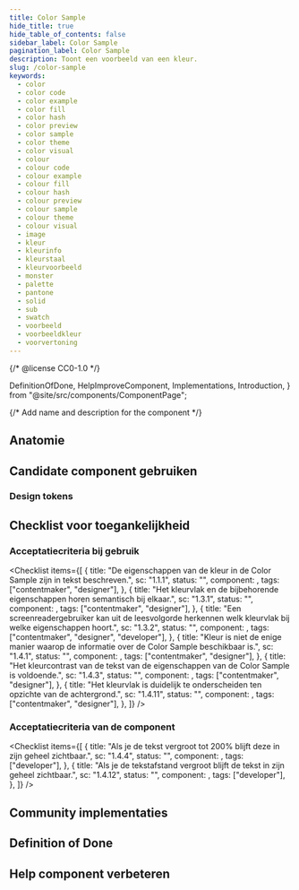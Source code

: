 ```yaml
---
title: Color Sample
hide_title: true
hide_table_of_contents: false
sidebar_label: Color Sample
pagination_label: Color Sample
description: Toont een voorbeeld van een kleur.
slug: /color-sample
keywords:
  - color
  - color code
  - color example
  - color fill
  - color hash
  - color preview
  - color sample
  - color theme
  - color visual
  - colour
  - colour code
  - colour example
  - colour fill
  - colour hash
  - colour preview
  - colour sample
  - colour theme
  - colour visual
  - image
  - kleur
  - kleurinfo
  - kleurstaal
  - kleurvoorbeeld
  - monster
  - palette
  - pantone
  - solid
  - sub
  - swatch
  - voorbeeld
  - voorbeeldkleur
  - voorvertoning
---
```


{/* @license CC0-1.0 */}

  DefinitionOfDone,
  HelpImproveComponent,
  Implementations,
  Introduction,
} from "@site/src/components/ComponentPage";

{/* Add name and description for the component */}


<Introduction component={component} headingLevel={1} description={description} />

<ComponentAliases component={component} />

## Anatomie

<ComponentAnatomy component={component} illustration={ColorSampleIllustration} />

## Candidate component gebruiken

### Design tokens

<DesignTokens tokens={tokens} />

<Markdown omitH1 headingLevel={3}>
  <Usage />
</Markdown>

## Checklist voor toegankelijkheid

<IntroGebruik />

### Acceptatiecriteria bij gebruik

<AcImplementatie />

<Checklist
  items={[
    {
      title: "De eigenschappen van de kleur in de Color Sample zijn in tekst beschreven.",
      sc: "1.1.1",
      status: "",
      component: <Wcag111 />,
      tags: ["contentmaker", "designer"],
    },
    {
      title: "Het kleurvlak en de bijbehorende eigenschappen horen semantisch bij elkaar.",
      sc: "1.3.1",
      status: "",
      component: <Wcag131 />,
      tags: ["contentmaker", "designer"],
    },
    {
      title:
        "Een screenreadergebruiker kan uit de leesvolgorde herkennen welk kleurvlak bij welke eigenschappen hoort.",
      sc: "1.3.2",
      status: "",
      component: <Wcag132 />,
      tags: ["contentmaker", "designer", "developer"],
    },
    {
      title: "Kleur is niet de enige manier waarop de informatie over de Color Sample beschikbaar is.",
      sc: "1.4.1",
      status: "",
      component: <Wcag141 />,
      tags: ["contentmaker", "designer"],
    },
    {
      title: "Het kleurcontrast van de tekst van de eigenschappen van de Color Sample is voldoende.",
      sc: "1.4.3",
      status: "",
      component: <Wcag143 />,
      tags: ["contentmaker", "designer"],
    },
    {
      title: "Het kleurvlak is duidelijk te onderscheiden ten opzichte van de achtergrond.",
      sc: "1.4.11",
      status: "",
      component: <Wcag1411 />,
      tags: ["contentmaker", "designer"],
    },
  ]}
/>

### Acceptatiecriteria van de component

<AcComponent />

<Checklist
  items={[
    {
      title: "Als je de tekst vergroot tot 200% blijft deze in zijn geheel zichtbaar.",
      sc: "1.4.4",
      status: "",
      component: <Wcag144 />,
      tags: ["developer"],
    },
    {
      title: "Als je de tekstafstand vergroot blijft de tekst in zijn geheel zichtbaar.",
      sc: "1.4.12",
      status: "",
      component: <Wcag1412 />,
      tags: ["developer"],
    },
  ]}
/>

## Community implementaties

<Implementations component={component} headingLevel={3} />

## Definition of Done

<DefinitionOfDone component={component} headingLevel={3} />

## Help component verbeteren

<HelpImproveComponent component={component} headingLevel={3} />

